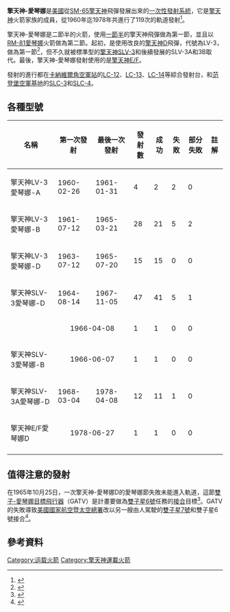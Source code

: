 {{noteTA
|G1=Aero
}}
{{Infobox Rocket
|name = 擎天神-愛琴娜
|image = Atlas Agena launching Lunar Orbiter 4.jpg
|caption = 發射[[月球軌道4號|月球軌道4號]]的擎天神-愛琴娜火箭
|manufacturer = [[康維爾|康維爾]]<br/>[[通用動力|通用動力]]
|function = [[一次性發射系統|一次性發射系統]]
|country-origin = {{美國}}
|status = 除役
|sites =[[卡納維爾角空軍第12綜合發射台|LC-12]]、[[卡納維爾角空軍第13綜合發射台|LC-13]]、[[卡納維爾角空軍第14綜合發射台|LC-14]]、[[卡納維爾角空軍站|CCAFS]] <br/>[[范登堡空軍基地第3綜合太空發射台|SLC-3]]和[[范登堡空軍基地第4綜合太空發射台|SLC-4]]、[[范登堡空軍基地|范登堡]]
|fail = 13
|partial = 3
|success = 93
|launches = 109
|first = 1960年2月26日
|last = 1978年6月27日
}}
'''擎天神-愛琴娜'''是[[美國|美國]]從[[擎天神飛彈|SM-65擎天神]]飛彈發展出來的[[一次性發射系統|一次性發射系統]]，它是[[擎天神系列運載火箭|擎天神]]火箭家族的成員，從1960年迄1978年共進行了119次的軌道發射<ref name="EA">{{Cite web |url=http://www.astronautix.com/lvs/atlas.htm |title=Encyclopedia Astronautica - Atlas |accessdate=2009-08-23 |archive-date=2010-06-08 |archive-url=https://web.archive.org/web/20100608092559/http://www.astronautix.com/lvs/atlas.htm |dead-url=no }}</ref>。

擎天神-愛琴娜是二節半的火箭，使用[[一節半|一節半]]的擎天神飛彈做為第一節，並且以[[RM-81愛琴娜|RM-81愛琴娜]]火箭做為第二節。起初，是使用改良的[[SM-65D擎天神|擎天神D]]飛彈，代號為LV-3，做為第一節<ref>{{Cite web |url=http://space.skyrocket.de/index_frame.htm?http%3A%2F%2Fwww.skyrocket.de%2Fspace%2Fdoc_lau%2Fatlas_agena.htm |title=Gunter's Space Page - Atlas Agena |accessdate=2020-10-11 |archive-date=2019-11-14 |archive-url=https://web.archive.org/web/20191114135045/https://space.skyrocket.de/index_frame.htm?http%3A%2F%2Fwww.skyrocket.de%2Fspace%2Fdoc_lau%2Fatlas_agena.htm |dead-url=no }}</ref>，但不久就被標準型的[[擎天神SLV-3|擎天神SLV-3]]和後續發展的SLV-3A和3B取代。最後，擎天神-愛琴娜發射使用的是[[擎天神E/F|擎天神E/F]]。

發射的進行都在[[卡納維爾角空軍站|卡納維爾角空軍站]]的[[卡納維爾角空軍第12綜合發射台|LC-12]]、[[卡納維爾角空軍第13綜合發射台|LC-13]]、[[卡納維爾角空軍第14綜合發射台|LC-14]]等綜合發射台，和[[范登堡空軍基地|范登堡空軍基地]]的[[范登堡空軍基地第3綜合太空發射台|SLC-3]]和[[范登堡空軍基地第4綜合太空發射台|SLC-4]]。

== 各種型號 ==
{| class="wikitable"
!名稱
!第一次發射
!最後一次發射
!發射數
!成功
!失敗
!部分失敗
!註解
|-
|擎天神LV-3愛琴娜-A
|1960-02-26
|1961-01-31
|4
|2
|2
|0
|
|-
|擎天神LV-3愛琴娜-B
|1961-07-12
|1965-03-21
|28
|21
|5
|2
|
|-
|擎天神LV-3愛琴娜-D
|1963-07-12
|1965-07-20
|15
|15
|0
|0
|
|-
|擎天神SLV-3愛琴娜-D
|1964-08-14
|1967-11-05
|47
|41
|5
|1
|
|-
|{{nowrap|擎天神SLV-3B愛琴娜-D }}
|colspan=2 align=center|1966-04-08
|1
|1
|0
|0
|
|-
|擎天神SLV-3愛琴娜-B
|colspan=2 align=center|1966-06-07
|1
|1
|0
|0
|
|-
|擎天神SLV-3A愛琴娜-D
|1968-03-04
|1978-04-08
|12
|11
|1
|0
|
|-
|擎天神E/F愛琴娜D
|colspan=2 align=center|1978-06-27
|1
|1
|0
|0
|
|-
|}

== 值得注意的發射 ==
在1965年10月25日，一次擎天神-愛琴娜D的愛琴娜節失敗未能進入軌道，這節[[愛琴娜目標飛行器|雙子-愛琴娜目標飛行器]]（GATV）是計畫要做為[[雙子星6號|雙子星6號]]任務的[[太空會合|接合]]目標<ref>{{cite web |url=http://nssdc.gsfc.nasa.gov/nmc/spacecraftDisplay.do?id=GEM6T |title=Gemini 6 Target - NSSDC ID: GEM6T |publisher=NASA GSFC |accessdate=2009-08-23 |archive-date=2015-12-22 |archive-url=https://web.archive.org/web/20151222114731/http://nssdc.gsfc.nasa.gov/nmc/spacecraftDisplay.do?id=GEM6T |dead-url=no }}</ref>。GATV的失敗導致[[美國國家航空暨太空總署|美國國家航空暨太空總署]]改以另一艘由人駕駛的[[雙子星7號|雙子星7號]]和雙子星6號接合<ref>{{cite web |url=http://www.hq.nasa.gov/office/pao/History/SP-4203/ch12-7.htm |title=On The Shoulders of Titans: A History of Project Gemini - The Visitors |author=Barton C. Hacker and James M. Grimwood |publisher=NASA |date=1977 |accessdate=2009-08-23 |archive-date=2020-04-03 |archive-url=https://web.archive.org/web/20200403013722/http://www.hq.nasa.gov/office/pao/History/SP-4203/ch12-7.htm |dead-url=no }}</ref>。

== 參考資料 ==
{{reflist|30em}}

{{擎天神火箭}}
{{ELVs}}

[[Category:运载火箭|Category:运载火箭]]
[[Category:擎天神運載火箭|Category:擎天神運載火箭]]